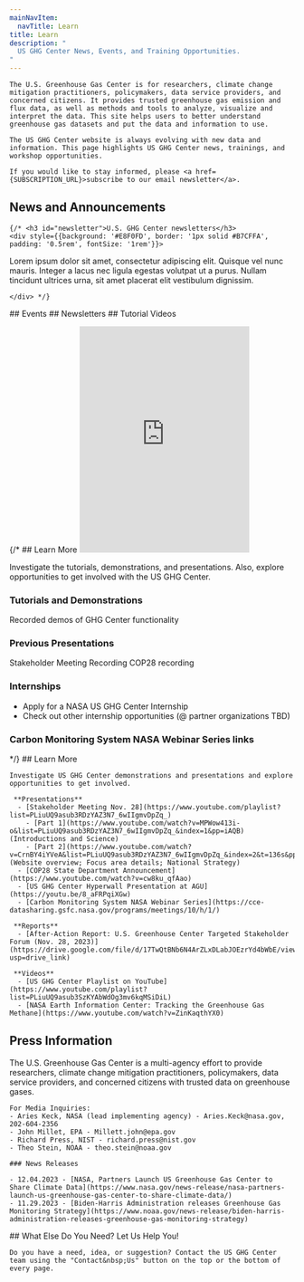 ```yaml
---
mainNavItem:
  navTitle: Learn
title: Learn
description: "
  US GHG Center News, Events, and Training Opportunities.
"
---
```





<AnchorScroll />
<Block >
  <Prose>

    The U.S. Greenhouse Gas Center is for researchers, climate change mitigation practitioners, policymakers, data service providers, and concerned citizens. It provides trusted greenhouse gas emission and flux data, as well as methods and tools to analyze, visualize and interpret the data. This site helps users to better understand greenhouse gas datasets and put the data and information to use.

    The US GHG Center website is always evolving with new data and information. This page highlights US GHG Center news, trainings, and workshop opportunities.  

    If you would like to stay informed, please <a href={SUBSCRIPTION_URL}>subscribe to our email newsletter</a>.
  </Prose>
</Block>

<Block>
  <Prose>
    <h2 id="news">News and Announcements</h2>
    <EventsComponent items={NEWS_ITEMS} itemType="news" />

    {/* <h3 id="newsletter">U.S. GHG Center newsletters</h3>
    <div style={{background: '#E8F0FD', border: '1px solid #B7CFFA', padding: '0.5rem', fontSize: '1rem'}}>

Lorem ipsum dolor sit amet, consectetur adipiscing elit. Quisque vel nunc mauris. Integer a lacus nec ligula egestas volutpat ut a purus. Nullam tincidunt ultrices urna, sit amet placerat elit vestibulum dignissim.
    
    </div> */}
  </Prose>
</Block>



<Block>
  <Prose>
    ## Events 
    <EventsComponent items={EVENT_ITEMS} itemType="event_items"/>
  </Prose>
</Block>


<Block>
  <Prose>
    ## Newsletters 
    <EventsComponent items={NEWSLETTER_ITEMS} itemType="newsletter" />
  </Prose>
</Block>

<Block>
  <Prose>
    ## Tutorial Videos 
    <EventsComponent items={TUTORIAL_ITEMS}  itemType="tutorials"/>
  </Prose>
</Block>

{/* <Block>
  <Prose>
    ## Learn More
    <Embed
      src="https://www.youtube.com/embed/YQWespzOtzI?si=0T-HzC405nrLfsTp" 
      height="400"
    />


  Investigate the tutorials, demonstrations, and presentations. Also, explore opportunities to get involved with the US GHG Center.

  ### Tutorials and Demonstrations
  Recorded demos of GHG Center functionality

  ### Previous Presentations
  Stakeholder Meeting Recording
  COP28 recording

  ### Internships
  - Apply for a NASA US GHG Center Internship 
  - Check out other internship opportunities (@ partner organizations TBD)
  
  ### Carbon Monitoring System NASA Webinar Series links
  </Prose>
</Block> */}

<Block>
  <Prose>
    ## Learn More

    Investigate US GHG Center demonstrations and presentations and explore opportunities to get involved.

     **Presentations**
      - [Stakeholder Meeting Nov. 28](https://www.youtube.com/playlist?list=PLiuUQ9asub3RDzYAZ3N7_6wIIgmvDpZq_)
        - [Part 1](https://www.youtube.com/watch?v=MPWow413i-o&list=PLiuUQ9asub3RDzYAZ3N7_6wIIgmvDpZq_&index=1&pp=iAQB) (Introductions and Science)
        - [Part 2](https://www.youtube.com/watch?v=CrnBY4iYVeA&list=PLiuUQ9asub3RDzYAZ3N7_6wIIgmvDpZq_&index=2&t=136s&pp=iAQB) (Website overview; Focus area details; National Strategy)
      - [COP28 State Department Announcement](https://www.youtube.com/watch?v=cw8ku_qfAao)
      - [US GHG Center Hyperwall Presentation at AGU](https://youtu.be/8_aFRPqiXGw)
      - [Carbon Monitoring System NASA Webinar Series](https://cce-datasharing.gsfc.nasa.gov/programs/meetings/10/h/1/)

     **Reports**
      - [After-Action Report: U.S. Greenhouse Center Targeted Stakeholder Forum (Nov. 28, 2023)](https://drive.google.com/file/d/17TwQtBNb6N4ArZLxDLabJOEzrYd4bWbE/view?usp=drive_link)

     **Videos**
      - [US GHG Center Playlist on YouTube](https://www.youtube.com/playlist?list=PLiuUQ9asub3SzKYAbWdOg3mv6kqMSiDiL)
      - [NASA Earth Information Center: Tracking the Greenhouse Gas Methane](https://www.youtube.com/watch?v=ZinKaqthYX0)
  </Prose>
</Block>

<Block>
  <Prose>
   <h2 id="press"> Press Information </h2>
   The U.S. Greenhouse Gas Center is a multi-agency effort to provide researchers, climate change mitigation practitioners, policymakers, data service providers, and concerned citizens with trusted data on greenhouse gases. 

    For Media Inquiries:
    - Aries Keck, NASA (lead implementing agency) - Aries.Keck@nasa.gov, 202-604-2356
    - John Millet, EPA - Millett.john@epa.gov
    - Richard Press, NIST - richard.press@nist.gov 
    - Theo Stein, NOAA - theo.stein@noaa.gov

    ### News Releases

    - 12.04.2023 - [NASA, Partners Launch US Greenhouse Gas Center to Share Climate Data](https://www.nasa.gov/news-release/nasa-partners-launch-us-greenhouse-gas-center-to-share-climate-data/)
    - 11.29.2023 - [Biden-Harris Administration releases Greenhouse Gas Monitoring Strategy](https://www.noaa.gov/news-release/biden-harris-administration-releases-greenhouse-gas-monitoring-strategy)
  </Prose>
</Block>

<Block>
  <Prose>
    ## What Else Do You Need?  Let Us Help You!

    Do you have a need, idea, or suggestion? Contact the US GHG Center team using the "Contact&nbsp;Us" button on the top or the bottom of every page.
  </Prose>
</Block>
